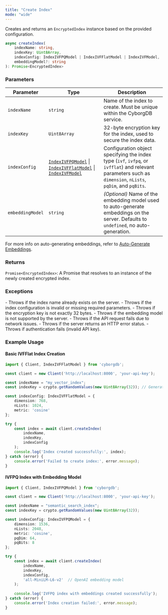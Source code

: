 ```yaml
---
title: "Create Index"
mode: "wide"
---
```


Creates and returns an `EncryptedIndex` instance based on the provided configuration.

```typescript
async createIndex(
    indexName: string, 
    indexKey: Uint8Array, 
    indexConfig: IndexIVFPQModel | IndexIVFFlatModel | IndexIVFModel,
    embeddingModel?: string
): Promise<EncryptedIndex>
```

### Parameters

| Parameter | Type | Description |
|---------------|--------------------|----------------------------------------------------------------------------------------|
| `indexName` | `string` | Name of the index to create. Must be unique within the CyborgDB service. |
| `indexKey` | `Uint8Array` | 32-byte encryption key for the index, used to secure the index data. |
| `indexConfig` | [`IndexIVFPQModel`](../types#indexivfpqmodel) \| [`IndexIVFFlatModel`](../types#indexivfflatmodel) \| [`IndexIVFModel`](../types#indexivfmodel) | Configuration object specifying the index type (`ivf`, `ivfpq`, or `ivfflat`) and relevant parameters such as `dimension`, `nLists`, `pqDim`, and `pqBits`. |
| `embeddingModel` | `string` | _(Optional)_ Name of the embedding model used to auto-generate embeddings on the server. Defaults to `undefined`, no auto-generation. |

<Note>For more info on auto-generating embeddings, refer to [Auto-Generate Embeddings](../../guides/data-operations/add-items#automatic-embedding-generation).</Note>

### Returns

`Promise<EncryptedIndex>`: A Promise that resolves to an instance of the newly created encrypted index.

### Exceptions

<AccordionGroup>
    <Accordion title="Error">
        - Throws if the index name already exists on the server.
        - Throws if the index configuration is invalid or missing required parameters.
        - Throws if the encryption key is not exactly 32 bytes.
        - Throws if the embedding model is not supported by the server.
    </Accordion>
    <Accordion title="Network/API Errors">
        - Throws if the API request fails due to network issues.
        - Throws if the server returns an HTTP error status.
        - Throws if authentication fails (invalid API key).
    </Accordion>
</AccordionGroup>

### Example Usage

#### Basic IVFFlat Index Creation

```typescript
import { Client, IndexIVFFlatModel } from 'cyborgdb';

const client = new Client('http://localhost:8000', 'your-api-key');

const indexName = "my_vector_index";
const indexKey = crypto.getRandomValues(new Uint8Array(32)); // Generate secure 32-byte key

const indexConfig: IndexIVFFlatModel = {
    dimension: 768,
    nLists: 1024,
    metric: 'cosine'
};

try {
    const index = await client.createIndex(
        indexName, 
        indexKey, 
        indexConfig
    );
    console.log('Index created successfully:', index);
} catch (error) {
    console.error('Failed to create index:', error.message);
}
```

#### IVFPQ Index with Embedding Model

```typescript
import { Client, IndexIVFPQModel } from 'cyborgdb';

const client = new Client('http://localhost:8000', 'your-api-key');

const indexName = "semantic_search_index";
const indexKey = crypto.getRandomValues(new Uint8Array(32));

const indexConfig: IndexIVFPQModel = {
    dimension: 1536,
    nLists: 2048,
    metric: 'cosine',
    pqDim: 64,
    pqBits: 8
};

try {
    const index = await client.createIndex(
        indexName,
        indexKey,
        indexConfig,
        'all-MiniLM-L6-v2'  // OpenAI embedding model
    );
    
    console.log('IVFPQ index with embeddings created successfully');
} catch (error) {
    console.error('Index creation failed:', error.message);
}
```
